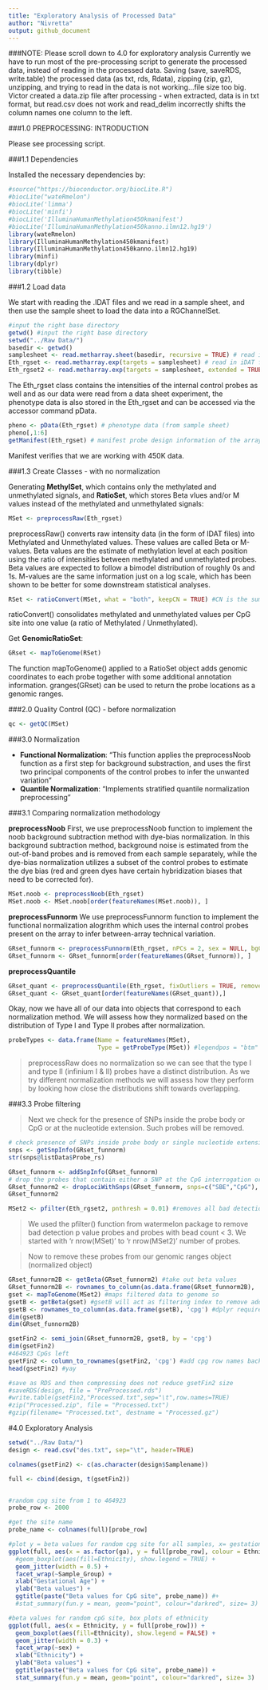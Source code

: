 ```yaml
---
title: "Exploratory Analysis of Processed Data"
author: "Nivretta"
output: github_document
---
```


###NOTE: Please scroll down to 4.0 for exploratory analysis
Currently we have to run most of the pre-processing script to generate the processed data, instead of reading in the processed data. Saving (save, saveRDS, write.table) the processed data (as txt, rds, Rdata), zipping (zip, gz), unzipping, and trying to read in the data is not working...file size too big.
Victor created a data.zip file after processing - when extracted, data is in txt format, but read.csv does not work and read_delim incorrectly shifts the column names one column to the left. 


###1.0 PREPROCESSING: INTRODUCTION

Please see processing script.

###1.1 Dependencies

Installed the necessary dependencies by: 

```r
#source("https://bioconductor.org/biocLite.R")
#biocLite("wateRmelon")
#biocLite('limma')
#biocLite('minfi')
#biocLite('IlluminaHumanMethylation450kmanifest') 
#biocLite('IlluminaHumanMethylation450kanno.ilmn12.hg19')
library(wateRmelon) 
library(IlluminaHumanMethylation450kmanifest)
library(IlluminaHumanMethylation450kanno.ilmn12.hg19)
library(minfi) 
library(dplyr)
library(tibble)
```

###1.2 Load data

We start with reading the .IDAT files and we read in a sample sheet, and then use the sample sheet to load the data into a RGChannelSet. 

```r
#input the right base directory
getwd() #input the right base directory
setwd("../Raw Data/")
basedir <- getwd()
samplesheet <- read.metharray.sheet(basedir, recursive = TRUE) # read in sample sheet .csv file
Eth_rgset <- read.metharray.exp(targets = samplesheet) # read in iDAT files using sample sheet
Eth_rgset2 <- read.metharray.exp(targets = samplesheet, extended = TRUE) #extended Rgset to get bead count info
```

The Eth_rgset class contains the intensities of the internal control probes as well and as our data were read from a data sheet experiment, the phenotype data is also stored in the Eth_rgset and can be accessed via the accessor command pData.

```r
pheno <- pData(Eth_rgset) # phenotype data (from sample sheet)
pheno[,1:6]
getManifest(Eth_rgset) # manifest probe design information of the array.
```
Manifest verifies that we are working with 450K data.

###1.3 Create Classes - with no normalization

Generating **MethylSet**, which contains only the methylated and unmethylated signals, and **RatioSet**, which stores Beta vlues and/or M values instead of the methylated and unmethylated signals: 

```r
MSet <- preprocessRaw(Eth_rgset) 
```
preprocessRaw() converts raw intensity data (in the form of IDAT files) into Methylated and Unmethylated values. These values are called Beta or M-values. Beta values are the estimate of methylation level at each position using the ratio of intensities between methylated and unmethylated probes. Beta values are expected to follow a bimodel distribution of roughly 0s and 1s. M-values are the same information just on a log scale, which has been shown to be better for some downstream statistical analyses.

```r
RSet <- ratioConvert(MSet, what = "both", keepCN = TRUE) #CN is the sum of the methylated and unmethylated signals
```
ratioConvert() consolidates methylated and unmethylated values per CpG site into one value (a ratio of Methylated / Unmethylated).

Get **GenomicRatioSet**: 
```r
GRset <- mapToGenome(RSet) 
```
The function mapToGenome() applied to a RatioSet object adds genomic coordinates to each probe together with some additional annotation information.
granges(GRset) can be used to return the probe locations as a genomic ranges. 

###2.0 Quality Control (QC) - before normalization

```r
qc <- getQC(MSet)

```

###3.0 Normalization

* **Functional Normalization**: "This function applies the preprocessNoob function as a first step for background substraction, and uses the first two principal components of the control probes to infer the unwanted variation"
* **Quantile Normalization**: "Implements stratified quantile normalization preprocessing"

###3.1 Comparing normalization methodology

**preprocessNoob**
First, we use preprocessNoob function to implement the noob background subtraction method with dye-bias normalization. In this background subtraction method, background noise is estimated from the out-of-band probes and is removed from each sample separately, while the dye-bias normalization utilizes a subset of the control probes to estimate the dye bias (red and green dyes have certain hybridization biases that need to be corrected for).
```r
MSet.noob <- preprocessNoob(Eth_rgset)
MSet.noob <- MSet.noob[order(featureNames(MSet.noob)), ]
```

**preprocessFunnorm**
We use preprocessFunnorm function to implement the functional normalization alogrithm which uses the internal control probes present on the array to infer between-array technical variation.
```r
GRset_funnorm <- preprocessFunnorm(Eth_rgset, nPCs = 2, sex = NULL, bgCorr = TRUE, dyeCorr = TRUE, verbose = TRUE)
GRset_funnorm <- GRset_funnorm[order(featureNames(GRset_funnorm)), ]
```
**preprocessQuantile**
```r
GRset_quant <- preprocessQuantile(Eth_rgset, fixOutliers = TRUE, removeBadSamples = FALSE, quantileNormalize = TRUE, stratified = TRUE, mergeManifest = FALSE, sex = NULL)
GRset_quant <- GRset_quant[order(featureNames(GRset_quant)),]
```
Okay, now we have all of our data into objects that correspond to each normalization method. We will assess how they normalized based on the distribution of Type I and Type II probes after normalization.
```r
probeTypes <- data.frame(Name = featureNames(MSet),
                         Type = getProbeType(MSet)) #legendpos = "btm" is used to generate an error to remove the legend all together. 

```
> preprocessRaw does no normalization so we can see that the type I and type II (infinium I & II) probes have a distinct distribution. As we try different normalization methods we will assess how they perform by looking how close the distributions shift towards overlapping.


###3.3 Probe filtering

> Next we check for the presence of SNPs inside the probe body or CpG or at the nucleotide extension. Such probes will be removed.

```r
# check presence of SNPs inside probe body or single nucleotide extensions
snps <- getSnpInfo(GRset_funnorm)
str(snps@listData$Probe_rs)

GRset_funnorm <- addSnpInfo(GRset_funnorm)
# drop the probes that contain either a SNP at the CpG interrogation or at the single nucleotide extension
GRset_funnorm2 <- dropLociWithSnps(GRset_funnorm, snps=c("SBE","CpG"), maf=0)
GRset_funnorm2
```

```r
MSet2 <- pfilter(Eth_rgset2, pnthresh = 0.01) #removes all bad detection p value probes and bead count <3.
```

> We used the pfilter() function from watermelon package to remove bad detection p value probes and probes with bead count < 3.
> We started with 'r nrow(MSet)' to 'r nrow(MSet2)' number of probes. 

> Now to remove these probes from our genomic ranges object (normalized object)

```r
GRset_funnorm2B <- getBeta(GRset_funnorm2) #take out beta values
GRset_funnorm2B <- rownames_to_column(as.data.frame(GRset_funnorm2B), 'cpg') #add rownames to a column
gset <- mapToGenome(MSet2) #maps filtered data to genome so 
gsetB <- getBeta(gset) #gsetB will act as filtering index to remove additional probes from the normalized data
gsetB <- rownames_to_column(as.data.frame(gsetB), 'cpg') #dplyr requires rownames to be in colun for joining dataframes
dim(gsetB)
dim(GRset_funnorm2B)

gsetFin2 <- semi_join(GRset_funnorm2B, gsetB, by = 'cpg')
dim(gsetFin2)
#464923 CpGs left
gsetFin2 <- column_to_rownames(gsetFin2, 'cpg') #add cpg row names back (I found this reduces the file size significantly - this is kind of weird)
head(gsetFin2) #yay

#save as RDS and then compressing does not reduce gsetFin2 size
#saveRDS(design, file = "PreProcessed.rds")
#write.table(gsetFin2,"Processed.txt",sep="\t",row.names=TRUE)
#zip("Processed.zip", file = "Processed.txt")
#gzip(filename= "Processed.txt", destname = "Processed.gz")

```



#4.0 Exploratory Analysis
```r
setwd("../Raw Data/")
design <- read.csv("des.txt", sep="\t", header=TRUE)

colnames(gsetFin2) <- c(as.character(design$Samplename))

full <- cbind(design, t(gsetFin2))


#random cpg site from 1 to 464923
probe_row <- 2000

#get the site name 
probe_name <- colnames(full)[probe_row]

#plot y = beta values for random cpg site for all samples, x= gestational age, plots divided by sample group, points colored by ethnicity
ggplot(full, aes(x = as.factor(ga), y = full[probe_row], colour = Ethnicity)) + 
  #geom_boxplot(aes(fill=Ethnicity), show.legend = TRUE) + 
  geom_jitter(width = 0.5) + 
  facet_wrap(~Sample_Group) + 
  xlab("Gestational Age") + 
  ylab("Beta values") +
  ggtitle(paste("Beta values for CpG site", probe_name)) #+
  #stat_summary(fun.y = mean, geom="point", colour="darkred", size= 3)

#beta values for random cpG site, box plots of ethnicity
ggplot(full, aes(x = Ethnicity, y = full[probe_row])) + 
  geom_boxplot(aes(fill=Ethnicity), show.legend = FALSE) + 
  geom_jitter(width = 0.3) + 
  facet_wrap(~sex) + 
  xlab("Ethnicity") + 
  ylab("Beta values") +
  ggtitle(paste("Beta values for CpG site", probe_name)) +
  stat_summary(fun.y = mean, geom="point", colour="darkred", size= 3)


```


